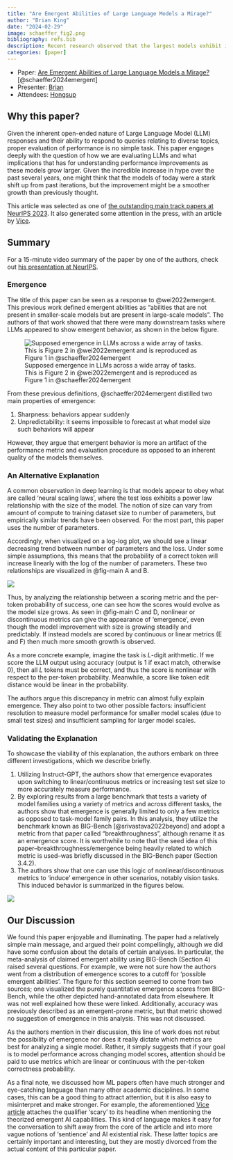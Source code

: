 ```yaml
---
title: "Are Emergent Abilities of Large Language Models a Mirage?"
author: "Brian King"
date: "2024-02-29"
image: schaeffer_fig2.png
bibliography: refs.bib
description: Recent research observed that the largest models exhibit incredible increases in performance on a wide variety of tasks compared to smaller models. This paper argues that such so-called *emergence* is actually more reflective of the evaluation metric used. Switching to metrics that are known to scale smoothly with the per-token error reveals a much more predictable picture. 
categories: [paper]
---
```


:::{.callout-note}
- Paper: [Are Emergent Abilities of Large Language Models a Mirage?](https://arxiv.org/abs/2304.15004) [@schaeffer2024emergent]
- Presenter: [Brian](https://www.linkedin.com/in/brianking387/)
- Attendees: [Hongsup](https://www.linkedin.com/in/hongsupshin/)
:::

## Why this paper?

Given the inherent open-ended nature of Large Language Model (LLM) responses and their ability to respond to queries relating to diverse topics, proper evaluation of performance is no simple task. This paper engages deeply with the question of how we are evaluating LLMs and what implications that has for understanding performance improvements as these models grow larger. Given the incredible increase in hype over the past several years, one might think that the models of today were a stark shift up from past iterations, but the improvement might be a smoother growth than previously thought.

This article was selected as one of [the outstanding main track papers at NeurIPS 2023](https://blog.neurips.cc/2023/12/11/announcing-the-neurips-2023-paper-awards/). It also generated some attention in the press, with an article by [Vice](https://www.vice.com/en/article/wxjdg5/scary-emergent-ai-abilities-are-just-a-mirage-produced-by-researchers-stanford-study-says).

## Summary

For a 15-minute video summary of the paper by one of the authors, check out [his presentation at NeurIPS](https://neurips.cc/virtual/2023/oral/73863).

### Emergence

The title of this paper can be seen as a response to @wei2022emergent. This previous work defined emergent abilities as "abilities that are not present in smaller-scale models but are present in large-scale models". The authors of that work showed that there were many downstream tasks where LLMs appeared to show emergent behavior, as shown in the below figure.

![Supposed emergence in LLMs across a wide array of tasks. This is Figure 2 in @wei2022emergent and is reproduced as Figure 1 in @schaeffer2024emergent](wei_2022_emergence_fig2.png)

From these previous definitions, @schaeffer2024emergent distilled two main properties of emergence:

1. Sharpness: behaviors appear suddenly
2. Unpredictability: it seems impossible to forecast at what model size such behaviors will appear

However, they argue that emergent behavior is more an artifact of the performance metric and evaluation procedure as opposed to an inherent quality of the models themselves.

### An Alternative Explanation

A common observation in deep learning is that models appear to obey what are called 'neural scaling laws', where the test loss exhibits a power law relationship with the size of the model. The notion of size can vary from amount of compute to training dataset size to number of parameters, but empirically similar trends have been observed. For the most part, this paper uses the number of parameters.

Accordingly, when visualized on a log-log plot, we should see a linear decreasing trend between number of parameters and the loss. Under some simple assumptions, this means that the probability of a correct token will increase linearly with the log of the number of parameters. These two relationships are visualized in @fig-main A and B.

![](schaeffer_fig2.png){#fig-main}

Thus, by analyzing the relationship between a scoring metric and the per-token probability of success, one can see how the scores would evolve as the model size grows. As seen in @fig-main C and D, nonlinear or discontinuous metrics can give the appearance of 'emergence', even though the model improvement with size is growing steadily and predictably. If instead models are scored by continuous or linear metrics (E and F) then much more smooth growth is observed.

As a more concrete example, imagine the task is $L$-digit arithmetic. If we score the LLM output using accuracy (output is 1 if exact match, otherwise 0), then all $L$ tokens must be correct, and thus the score is nonlinear with respect to the per-token probability. Meanwhile, a score like token edit distance would be linear in the probability.

The authors argue this discrepancy in metric can almost fully explain emergence. They also point to two other possible factors: insufficient resolution to measure model performance for smaller model scales (due to small test sizes) and insufficient sampling for larger model scales.

### Validating the Explanation

To showcase the viability of this explanation, the authors embark on three different investigations, which we describe briefly.

1. Utilizing Instruct-GPT, the authors show that emergence evaporates upon switching to linear/continuous metrics or increasing test set size to more accurately measure performance.
2. By exploring results from a large benchmark that tests a variety of model families using a variety of metrics and across different tasks, the authors show that emergence is generally limited to only a few metrics as opposed to task-model family pairs. In this analysis, they utilize the benchmark known as BIG-Bench [@srivastava2022beyond] and adopt a metric from that paper called "breakthroughness", although rename it as an emergence score. It is worthwhile to note that the seed idea of this paper--breakthroughness/emergence being heavily related to which metric is used--was briefly discussed in the BIG-Bench paper (Section 3.4.2).
3. The authors show that one can use this logic of nonlinear/discontinuous metrics to 'induce' emergence in other scenarios, notably vision tasks. This induced behavior is summarized in the figures below.

![](visiontasks.png)

## Our Discussion

We found this paper enjoyable and illuminating. The paper had a relatively simple main message, and argued their point compellingly, although we did have some confusion about the details of certain analyses. In particular, the meta-analysis of claimed emergent ability using BIG-Bench (Section 4) raised several questions. For example, we were not sure how the authors went from a distribution of emergence scores to a cutoff for 'possible emergent abilities'.  The figure for this section seemed to come from two sources; one visualized the purely quantitative emergence scores from BIG-Bench, while the other depicted hand-annotated data from elsewhere. It was not well explained how these were linked. Additionally, accuracy was previously described as an emergent-prone metric, but that metric showed no suggestion of emergence in this analysis. This was not discussed.

As the authors mention in their discussion, this line of work does not rebut the possibility of emergence nor does it really dictate which metrics are best for analyzing a single model. Rather, it simply suggests that if your goal is to model performance across changing model scores, attention should be paid to use metrics which are linear or continuous with the per-token correctness probability.

As a final note, we discussed how ML papers often have much stronger and eye-catching language than many other academic disciplines. In some cases, this can be a good thing to attract attention, but it is also easy to misinterpret and make stronger. For example, the aforementioned [Vice article](https://www.vice.com/en/article/wxjdg5/scary-emergent-ai-abilities-are-just-a-mirage-produced-by-researchers-stanford-study-says) attaches the qualifier 'scary' to its headline when mentioning the theorized emergent AI capabilities. This kind of language makes it easy for the conversation to shift away from the core of the article and into more vague notions of 'sentience' and AI existential risk. These latter topics are certainly important and interesting, but they are mostly divorced from the actual content of this particular paper.

